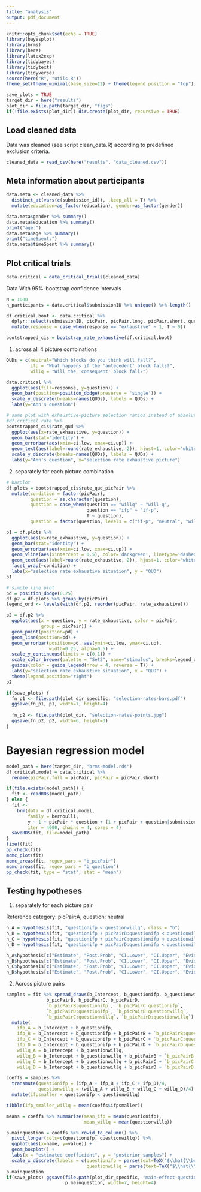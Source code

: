 ```yaml
---
title: "analysis"
output: pdf_document
---
```


```r
knitr::opts_chunk$set(echo = TRUE)
library(bayesplot)
library(brms)
library(here)
library(latex2exp)
library(tidybayes)
library(tidytext)
library(tidyverse)
source(here("R", "utils.R"))
theme_set(theme_minimal(base_size=12) + theme(legend.position = "top"))

save_plots = TRUE
target_dir = here("results")
plot_dir = file.path(target_dir, "figs")
if(!file.exists(plot_dir)) dir.create(plot_dir, recursive = TRUE)
```


## Load cleaned data 

Data was cleaned (see script clean_data.R) according to predefined exclusion 
criteria.

```r
cleaned_data = read_csv(here("results", "data_cleaned.csv"))
```
## Meta information about participants

```r
data.meta <- cleaned_data %>% 
  distinct_at(vars(c(submission_id)), .keep_all = T) %>%
  mutate(education=as_factor(education), gender=as_factor(gender))

data.meta$gender %>% summary()
data.meta$education %>% summary()
print("age:")
data.meta$age %>% summary()
print("timeSpent:")
data.meta$timeSpent %>% summary()
```

## Plot critical trials

```r
data.critical = data_critical_trials(cleaned_data)
```

Data With 95%-bootstrap confidence intervals

```r
N = 1000
n_participants = data.critical$submissionID %>% unique() %>% length()

df.critical.boot <- data.critical %>% 
  dplyr::select(submissionID, picPair, picPair.long, picPair.short, question, response) %>% 
  mutate(response = case_when(response == "exhaustive" ~ 1, T ~ 0))

bootstrapped_cis = bootstrap_rate_exhaustive(df.critical.boot)
```

1. across all 4 picture combinations 

```r
QUDs = c(neutral="Which blocks do you think will fall?",
         ifp = "What happens if the 'antecedent' block falls?",
         willq = "Will the 'consequent' block fall?")

data.critical %>%
  ggplot(aes(fill=response, y=question)) + 
  geom_bar(position=position_dodge(preserve = 'single')) +
  scale_y_discrete(breaks=names(QUDs), labels = QUDs) + 
  labs(y="Ann's question")

# same plot with exhaustive-picture selection ratios instead of absolute numbers
#df.critical.rate %>%
bootstrapped_cis$rate_qud %>%   
  ggplot(aes(x=rate_exhaustive, y=question)) + 
  geom_bar(stat="identity") + 
  geom_errorbar(aes(xmin=ci.low, xmax=ci.up)) +
  geom_text(aes(label=round(rate_exhaustive, 2)), hjust=1, color='white') +
  scale_y_discrete(breaks=names(QUDs), labels = QUDs) + 
  labs(y="Ann's question", x="selection rate exhaustive picture")
```

2. separately for each picture combination

```r
# barplot
df.plots = bootstrapped_cis$rate_qud_picPair %>% 
  mutate(condition = factor(picPair), 
         question = as.character(question), 
         question = case_when(question == "willq" ~ "will-q",
                              question == "ifp" ~ "if-p", 
                              T ~ question),
         question = factor(question, levels = c("if-p", "neutral", "will-q")))

p1 = df.plots %>% 
  ggplot(aes(x=rate_exhaustive, y=question)) + 
  geom_bar(stat="identity") + 
  geom_errorbar(aes(xmin=ci.low, xmax=ci.up)) +
  geom_vline(aes(xintercept = 0.5), color='darkgreen', linetype='dashed') +
  geom_text(aes(label=round(rate_exhaustive, 2)), hjust=1, color='white') +
  facet_wrap(~condition) + 
  labs(x="selection rate exhaustive situation", y = "QUD")
p1

# simple line plot
pd = position_dodge(0.25)
df.p2 = df.plots %>% group_by(picPair)
legend_ord <- levels(with(df.p2, reorder(picPair, rate_exhaustive)))

p2 = df.p2 %>% 
  ggplot(aes(x = question, y = rate_exhaustive, color = picPair,
             group = picPair)) + 
  geom_point(position=pd) +
  geom_line(position=pd) +
  geom_errorbar(position=pd, aes(ymin=ci.low, ymax=ci.up), 
                width=0.25, alpha=0.5) +
  scale_y_continuous(limits = c(0,1)) +
  scale_color_brewer(palette = "Set2", name="stimulus", breaks=legend_ord) +
  guides(color = guide_legend(nrow = 4, reverse = T)) +
  labs(y="selection rate exhaustive situation", x = "QUD") +
  theme(legend.position="right")
p2

if(save_plots) {
  fn_p1 <- file.path(plot_dir_specific, "selection-rates-bars.pdf")
  ggsave(fn_p1, p1, width=7, height=4)
  
  fn_p2 <- file.path(plot_dir, "selection-rates-points.jpg")
  ggsave(fn_p2, p2, width=6, height=3)
}
```

# Bayesian regression model

```r
model_path = here(target_dir, "brms-model.rds")
df.critical.model = data.critical %>% 
  rename(picPair.full = picPair, picPair = picPair.short)

if(file.exists(model_path)) {
  fit <- readRDS(model_path)
} else {
  fit <-
    brm(data = df.critical.model,
        family = bernoulli,
        y ~ 1 + picPair * question + (1 + picPair + question|submissionID),
        iter = 4000, chains = 4, cores = 4)
  saveRDS(fit, file=model_path)
}
fixef(fit)
pp_check(fit)
mcmc_plot(fit)
mcmc_areas(fit, regex_pars = "b_picPair")
mcmc_areas(fit, regex_pars = "b_question")
pp_check(fit, type = "stat", stat = 'mean')
```

## Testing hypotheses

1. separately for each picture pair

Reference category: picPair:A, question: neutral

```r
h_A = hypothesis(fit, "questionifp < questionwillq", class = "b")
h_B = hypothesis(fit, "questionifp + picPairB:questionifp < questionwillq + picPairB:questionwillq", class = "b")
h_C = hypothesis(fit, "questionifp + picPairC:questionifp < questionwillq + picPairC:questionwillq", class = "b")
h_D = hypothesis(fit, "questionifp + picPairD:questionifp < questionwillq + picPairD:questionwillq", class = "b")

h_A$hypothesis[c("Estimate", "Post.Prob", "CI.Lower", "CI.Upper", "Evid.Ratio")]
h_B$hypothesis[c("Estimate", "Post.Prob", "CI.Lower", "CI.Upper", "Evid.Ratio")]
h_C$hypothesis[c("Estimate", "Post.Prob", "CI.Lower", "CI.Upper", "Evid.Ratio")]
h_D$hypothesis[c("Estimate", "Post.Prob", "CI.Lower", "CI.Upper", "Evid.Ratio")]
```

2. Across picture pairs

```r
samples = fit %>% spread_draws(b_Intercept, b_questionifp, b_questionwillq,
               b_picPairB, b_picPairC, b_picPairD,
               `b_picPairB:questionifp`, `b_picPairC:questionifp`,
               `b_picPairD:questionifp`, `b_picPairB:questionwillq`,
               `b_picPairC:questionwillq`, `b_picPairD:questionwillq`) %>%
  mutate(
    ifp_A = b_Intercept + b_questionifp,
    ifp_B = b_Intercept + b_questionifp + b_picPairB + `b_picPairB:questionifp`,
    ifp_C = b_Intercept + b_questionifp + b_picPairC + `b_picPairC:questionifp`,
    ifp_D = b_Intercept + b_questionifp + b_picPairD + `b_picPairD:questionifp`,
    willq_A = b_Intercept + b_questionwillq,
    willq_B = b_Intercept + b_questionwillq + b_picPairB + `b_picPairB:questionwillq`,
    willq_C = b_Intercept + b_questionwillq + b_picPairC + `b_picPairC:questionwillq`,
    willq_D = b_Intercept + b_questionwillq + b_picPairD + `b_picPairD:questionwillq`)

coeffs = samples %>% 
  transmute(questionifp = (ifp_A + ifp_B + ifp_C + ifp_D)/4,
            questionwillq = (willq_A + willq_B + willq_C + willq_D)/4) %>% 
  mutate(ifpsmaller = questionifp < questionwillq)

tibble(ifp_smaller_willq = mean(coeffs$ifpsmaller))

means = coeffs %>% summarize(mean_ifp = mean(questionifp),
                             mean_willq = mean(questionwillq))

p.mainquestion = coeffs %>% rowid_to_column() %>% 
  pivot_longer(cols=c(questionifp, questionwillq)) %>%
  ggplot(aes(x=name, y=value)) + 
  geom_boxplot() +
  labs(x = "estimated coefficient", y = "posterior samples") +
  scale_x_discrete(labels = c(questionifp = parse(text=TeX("$\\hat{\\beta}_{ifp}$")), 
                              questionwillq = parse(text=TeX("$\\hat{\\beta}_{willq}$"))))
p.mainquestion
if(save_plots) ggsave(file.path(plot_dir_specific, "main-effect-question.pdf"), 
                      p.mainquestion, width=7, height=4)
```


